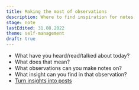 ```yaml
---
title: Making the most of observations
description: Where to find inspiration for notes
stage: note
lastEdited: 31.08.2022
theme: self-management
draft: true
---
```



- What have you heard/read/talked about today?
- What does that mean?
- What observations can you make notes on?
- What insight can you find in that observation?
- <a href="./how-to-create-the-perfect-post">Turn insights into posts</a>

<ReadMore theme={frontmatter.theme} title={frontmatter.title} />
